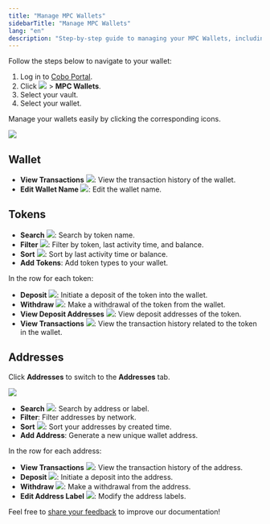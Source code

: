 ```yaml
---
title: "Manage MPC Wallets"
sidebarTitle: "Manage MPC Wallets"
lang: "en"
description: "Step-by-step guide to managing your MPC Wallets, including viewing transactions and editing wallet names."
---
```


Follow the steps below to navigate to your wallet:

1. Log in to [Cobo Portal](https://portal.cobo.com/login).
2. Click <img src="/en/images/mpc-wallet/wallets-icon.svg" className="icon"></img> > **MPC Wallets**.
3. Select your vault.
4. Select your wallet.

Manage your wallets easily by clicking the corresponding icons.

<img src="/en/images/mpc-wallet/manage-wallet-token.png" className="screenshot_full_screen"/>

## Wallet

- **View Transactions** <img src="/en/images/mpc-wallet/icon_view transactions.svg" className="icon"></img>: View the transaction history of the wallet.
- **Edit Wallet Name** <img src="/en/images/mpc-wallet/icon_edit.svg" className="icon"></img>: Edit the wallet name.

## Tokens
- **Search** <img src="/en/images/mpc-wallet/icon_search.svg" className="icon"></img>: Search by token name.
- **Filter** <img src="/en/images/mpc-wallet/icon_filter.svg" className="icon"></img>: Filter by token, last activity time, and balance.
- **Sort** <img src="/en/images/mpc-wallet/icon_sort.svg" className="icon"></img>: Sort by last activity time or balance.
- **Add Tokens**: Add token types to your wallet.

In the row for each token:
- **Deposit** <img src="/en/images/mpc-wallet/icon_deposit.svg" className="icon"></img>: Initiate a deposit of the token into the wallet.
- **Withdraw** <img src="/en/images/mpc-wallet/icon_withdraw.svg" className="icon"></img>: Make a withdrawal of the token from the wallet.
- **View Deposit Addresses** <img src="/en/images/mpc-wallet/icon_deposit address.svg" className="icon"></img>: View deposit addresses of the token.
- **View Transactions** <img src="/en/images/mpc-wallet/icon_view transactions.svg" className="icon"></img>: View the transaction history related to the token in the wallet.

## Addresses

Click **Addresses** to switch to the **Addresses** tab.

<img src="/en/images/mpc-wallet/manage-address.png" className="screenshot_full_screen"/>

- **Search** <img src="/en/images/mpc-wallet/icon_search.svg" className="icon"></img>: Search by address or label.
- **Filter**: Filter addresses by network.
- **Sort** <img src="/en/images/mpc-wallet/icon_sort.svg" className="icon"></img>: Sort your addresses by created time.
- **Add Address**: Generate a new unique wallet address.

In the row for each address:
- **View Transactions** <img src="/en/images/mpc-wallet/icon_view transactions.svg" className="icon"></img>: View the transaction history of the address.
- **Deposit** <img src="/en/images/mpc-wallet/icon_deposit.svg" className="icon"></img>: Initiate a deposit into the address.
- **Withdraw** <img src="/en/images/mpc-wallet/icon_withdraw.svg" className="icon"></img>: Make a withdrawal from the address.
- **Edit Address Label** <img src="/en/images/mpc-wallet/icon_edit.svg" className="icon"></img>: Modify the address labels.

<Tip>Feel free to [share your feedback](https://forms.zohopublic.com/cobo/form/DocumentFeedbackForm/formperma/QvLOhxJv1_JMsJ-1dleZ8Itb_7rzN-LtgvsDdxosoVI?referrername=manuals) to improve our documentation!</Tip>